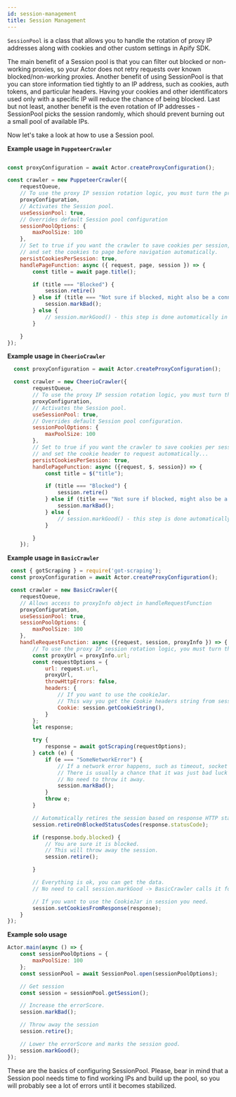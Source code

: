 ```yaml
---
id: session-management
title: Session Management
---
```



&#8203;<Crawlee to="core/class/SessionPool">`SessionPool`</Crawlee> is a class that allows you to handle the rotation of proxy IP addresses along with cookies and other custom settings in Apify SDK.

The main benefit of a Session pool is that you can filter out blocked or non-working proxies,
so your Actor does not retry requests over known blocked/non-working proxies.
Another benefit of using SessionPool is that you can store information tied tightly to an IP address,
such as cookies, auth tokens, and particular headers. Having your cookies and other identificators used only with a specific IP will reduce the chance of being blocked.
Last but not least, another benefit is the even rotation of IP addresses - SessionPool  picks the session randomly,
which should prevent burning out a small pool of available IPs.

Now let's take a look at how to use a Session pool.

**Example usage in <CrawleeApiLink to="puppeteer-crawler/class/PuppeteerCrawler">`PuppeteerCrawler`</CrawleeApiLink>**

```javascript

const proxyConfiguration = await Actor.createProxyConfiguration();

const crawler = new PuppeteerCrawler({
    requestQueue,
    // To use the proxy IP session rotation logic, you must turn the proxy usage on.
    proxyConfiguration,
    // Activates the Session pool.
    useSessionPool: true,
    // Overrides default Session pool configuration
    sessionPoolOptions: {
        maxPoolSize: 100
    },
    // Set to true if you want the crawler to save cookies per session,
    // and set the cookies to page before navigation automatically.
    persistCookiesPerSession: true,
    handlePageFunction: async ({ request, page, session }) => {
        const title = await page.title();

        if (title === "Blocked") {
            session.retire()
        } else if (title === "Not sure if blocked, might also be a connection error") {
            session.markBad();
        } else {
            // session.markGood() - this step is done automatically in puppeteer pool.
        }

    }
});
```

**Example usage in <CrawleeApiLink to="cheerio-crawler/class/CheerioCrawler">`CheerioCrawler`</CrawleeApiLink>**

```javascript
  const proxyConfiguration = await Actor.createProxyConfiguration();

  const crawler = new CheerioCrawler({
        requestQueue,
        // To use the proxy IP session rotation logic, you must turn the proxy usage on.
        proxyConfiguration,
        // Activates the Session pool.
        useSessionPool: true,
        // Overrides default Session pool configuration.
        sessionPoolOptions: {
            maxPoolSize: 100
        },
        // Set to true if you want the crawler to save cookies per session,
        // and set the cookie header to request automatically...
        persistCookiesPerSession: true,
        handlePageFunction: async ({request, $, session}) => {
            const title = $("title");

            if (title === "Blocked") {
                session.retire()
            } else if (title === "Not sure if blocked, might also be a connection error") {
                session.markBad();
            } else {
                // session.markGood() - this step is done automatically in BasicCrawler.
            }

        }
    });
```

**Example usage in <CrawleeApiLink to="basic-crawler/class/BasicCrawler">`BasicCrawler`</CrawleeApiLink>**

```javascript
 const { gotScraping } = require('got-scraping');
 const proxyConfiguration = await Actor.createProxyConfiguration();

 const crawler = new BasicCrawler({
    requestQueue,
    // Allows access to proxyInfo object in handleRequestFunction
    proxyConfiguration,
    useSessionPool: true,
    sessionPoolOptions: {
        maxPoolSize: 100
    },
    handleRequestFunction: async ({request, session, proxyInfo }) => {
        // To use the proxy IP session rotation logic, you must turn the proxy usage on.
        const proxyUrl = proxyInfo.url;
        const requestOptions = {
            url: request.url,
            proxyUrl,
            throwHttpErrors: false,
            headers: {
                // If you want to use the cookieJar.
                // This way you get the Cookie headers string from session.
                Cookie: session.getCookieString(),
            }
        };
        let response;

        try {
            response = await gotScraping(requestOptions);
        } catch (e) {
            if (e === "SomeNetworkError") {
                // If a network error happens, such as timeout, socket hangup etc...
                // There is usually a chance that it was just bad luck and the proxy works.
                // No need to throw it away.
                session.markBad();
            }
            throw e;
        }

        // Automatically retires the session based on response HTTP status code.
        session.retireOnBlockedStatusCodes(response.statusCode);

        if (response.body.blocked) {
            // You are sure it is blocked.
            // This will throw away the session.
            session.retire();

        }

        // Everything is ok, you can get the data.
        // No need to call session.markGood -> BasicCrawler calls it for you.

        // If you want to use the CookieJar in session you need.
        session.setCookiesFromResponse(response);
    }
});
```

**Example solo usage**

```javascript
Actor.main(async () => {
    const sessionPoolOptions = {
        maxPoolSize: 100
    };
    const sessionPool = await SessionPool.open(sessionPoolOptions);

    // Get session
    const session = sessionPool.getSession();

    // Increase the errorScore.
    session.markBad();

    // Throw away the session
    session.retire();

    // Lower the errorScore and marks the session good.
    session.markGood();
});
```
These are the basics of configuring SessionPool.
Please, bear in mind that a Session pool needs time to find working IPs and build up the pool,
so you will probably see a lot of errors until it becomes stabilized.
